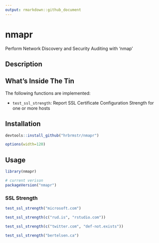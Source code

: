 ```yaml
---
output: rmarkdown::github_document
---
```


# nmapr

Perform Network Discovery and Security Auditing with 'nmap'

## Description

## What's Inside The Tin

The following functions are implemented:

- `test_ssl_strength`:	Report SSL Certificate Configuration Strength for one or more hosts

## Installation

```r
devtools::install_github("hrbrmstr/nmapr")
```

```r
options(width=120)
```

## Usage

```r
library(nmapr)

# current verison
packageVersion("nmapr")

```

### SSL Strength

```r
test_ssl_strength("microsoft.com")

test_ssl_strength(c("rud.is", "rstudio.com"))

test_ssl_strength(c("twitter.com", "def-not.exists"))

test_ssl_strength("bertelsen.ca")
```